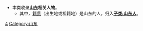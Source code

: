 {{Parent category}}
*本类收录'''[[山东|山东]]相关人物'''。
**其中，[[籍贯|籍贯]]（出生地或祖籍地）是山东的人，归入[[:分类:山东人|'''子类:山东人''']]。

[[Category:中国各省人物|4]]
[[Category:山东|Category:山东]]
